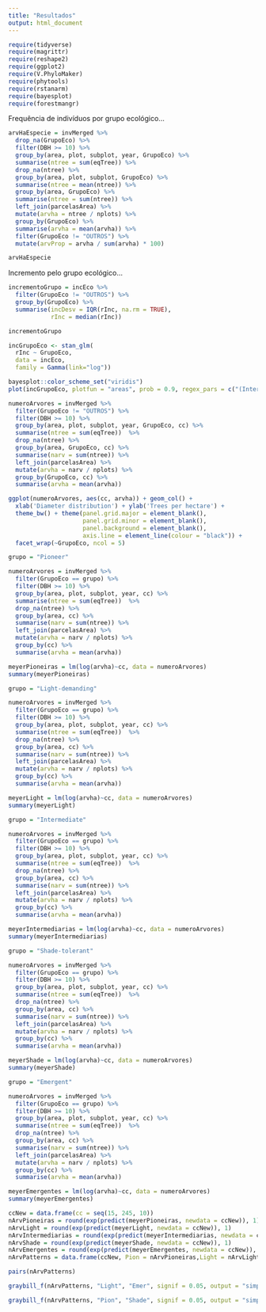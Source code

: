 ```yaml
---
title: "Resultados"
output: html_document
---
```


```r
require(tidyverse)
require(magrittr)
require(reshape2)
require(ggplot2)
require(V.PhyloMaker)
require(phytools)
require(rstanarm)
require(bayesplot)
require(forestmangr)
```

Frequência de indivíduos por grupo ecológico...

```r
arvHaEspecie = invMerged %>%
  drop_na(GrupoEco) %>%
  filter(DBH >= 10) %>%
  group_by(area, plot, subplot, year, GrupoEco) %>% 
  summarise(ntree = sum(eqTree)) %>%
  drop_na(ntree) %>%
  group_by(area, plot, subplot, GrupoEco) %>%
  summarise(ntree = mean(ntree)) %>%
  group_by(area, GrupoEco) %>%
  summarise(ntree = sum(ntree)) %>%
  left_join(parcelasArea) %>%
  mutate(arvha = ntree / nplots) %>%
  group_by(GrupoEco) %>%
  summarise(arvha = mean(arvha)) %>%
  filter(GrupoEco != "OUTROS") %>%
  mutate(arvProp = arvha / sum(arvha) * 100)

arvHaEspecie
```

Incremento pelo grupo ecológico...

```r
incrementoGrupo = incEco %>%
  filter(GrupoEco != "OUTROS") %>%
  group_by(GrupoEco) %>%
  summarise(incDesv = IQR(rInc, na.rm = TRUE), 
            rInc = median(rInc))

incrementoGrupo
```

```r
incGrupoEco <- stan_glm(
  rInc ~ GrupoEco,
  data = incEco,
  family = Gamma(link="log"))
```

```r
bayesplot::color_scheme_set("viridis")
plot(incGrupoEco, plotfun = "areas", prob = 0.9, regex_pars = c("(Intercept)", "Grupo"))
```

```r
numeroArvores = invMerged %>%
  filter(GrupoEco != "OUTROS") %>%
  filter(DBH >= 10) %>%
  group_by(area, plot, subplot, year, GrupoEco, cc) %>% 
  summarise(ntree = sum(eqTree))  %>%
  drop_na(ntree) %>%
  group_by(area, GrupoEco, cc) %>%
  summarise(narv = sum(ntree)) %>%
  left_join(parcelasArea) %>%
  mutate(arvha = narv / nplots) %>%
  group_by(GrupoEco, cc) %>%
  summarise(arvha = mean(arvha))

ggplot(numeroArvores, aes(cc, arvha)) + geom_col() +
  xlab('Diameter distribution') + ylab('Trees per hectare') +
  theme_bw() + theme(panel.grid.major = element_blank(),
                     panel.grid.minor = element_blank(),
                     panel.background = element_blank(),
                     axis.line = element_line(colour = "black")) +
  facet_wrap(~GrupoEco, ncol = 5)
```


```r
grupo = "Pioneer"

numeroArvores = invMerged %>%
  filter(GrupoEco == grupo) %>%
  filter(DBH >= 10) %>%
  group_by(area, plot, subplot, year, cc) %>% 
  summarise(ntree = sum(eqTree))  %>%
  drop_na(ntree) %>%
  group_by(area, cc) %>%
  summarise(narv = sum(ntree)) %>%
  left_join(parcelasArea) %>%
  mutate(arvha = narv / nplots) %>%
  group_by(cc) %>%
  summarise(arvha = mean(arvha))

meyerPioneiras = lm(log(arvha)~cc, data = numeroArvores)
summary(meyerPioneiras)
```

```r
grupo = "Light-demanding"

numeroArvores = invMerged %>%
  filter(GrupoEco == grupo) %>%
  filter(DBH >= 10) %>%
  group_by(area, plot, subplot, year, cc) %>% 
  summarise(ntree = sum(eqTree))  %>%
  drop_na(ntree) %>%
  group_by(area, cc) %>%
  summarise(narv = sum(ntree)) %>%
  left_join(parcelasArea) %>%
  mutate(arvha = narv / nplots) %>%
  group_by(cc) %>%
  summarise(arvha = mean(arvha))

meyerLight = lm(log(arvha)~cc, data = numeroArvores)
summary(meyerLight)
```

```r
grupo = "Intermediate"

numeroArvores = invMerged %>%
  filter(GrupoEco == grupo) %>%
  filter(DBH >= 10) %>%
  group_by(area, plot, subplot, year, cc) %>% 
  summarise(ntree = sum(eqTree))  %>%
  drop_na(ntree) %>%
  group_by(area, cc) %>%
  summarise(narv = sum(ntree)) %>%
  left_join(parcelasArea) %>%
  mutate(arvha = narv / nplots) %>%
  group_by(cc) %>%
  summarise(arvha = mean(arvha))

meyerIntermediarias = lm(log(arvha)~cc, data = numeroArvores)
summary(meyerIntermediarias)
```

```r
grupo = "Shade-tolerant"

numeroArvores = invMerged %>%
  filter(GrupoEco == grupo) %>%
  filter(DBH >= 10) %>%
  group_by(area, plot, subplot, year, cc) %>% 
  summarise(ntree = sum(eqTree))  %>%
  drop_na(ntree) %>%
  group_by(area, cc) %>%
  summarise(narv = sum(ntree)) %>%
  left_join(parcelasArea) %>%
  mutate(arvha = narv / nplots) %>%
  group_by(cc) %>%
  summarise(arvha = mean(arvha))

meyerShade = lm(log(arvha)~cc, data = numeroArvores)
summary(meyerShade)
```

```r
grupo = "Emergent"

numeroArvores = invMerged %>%
  filter(GrupoEco == grupo) %>%
  filter(DBH >= 10) %>%
  group_by(area, plot, subplot, year, cc) %>% 
  summarise(ntree = sum(eqTree))  %>%
  drop_na(ntree) %>%
  group_by(area, cc) %>%
  summarise(narv = sum(ntree)) %>%
  left_join(parcelasArea) %>%
  mutate(arvha = narv / nplots) %>%
  group_by(cc) %>%
  summarise(arvha = mean(arvha))

meyerEmergentes = lm(log(arvha)~cc, data = numeroArvores)
summary(meyerEmergentes)
```

```r

ccNew = data.frame(cc = seq(15, 245, 10))
nArvPioneiras = round(exp(predict(meyerPioneiras, newdata = ccNew)), 1)
nArvLight = round(exp(predict(meyerLight, newdata = ccNew)), 1)
nArvIntermediarias = round(exp(predict(meyerIntermediarias, newdata = ccNew)), 1)
nArvShade = round(exp(predict(meyerShade, newdata = ccNew)), 1)
nArvEmergentes = round(exp(predict(meyerEmergentes, newdata = ccNew)), 1)
nArvPatterns = data.frame(ccNew, Pion = nArvPioneiras,Light = nArvLight, Inter = nArvIntermediarias, Shade = nArvShade, Emer = nArvEmergentes)

pairs(nArvPatterns)
```

```r
graybill_f(nArvPatterns, "Light", "Emer", signif = 0.05, output = "simple")
```


```r
graybill_f(nArvPatterns, "Pion", "Shade", signif = 0.05, output = "simple")
```

